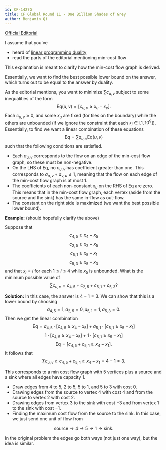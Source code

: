 ```yaml
---
id: CF-1427G
title: CF Global Round 11 - One Billion Shades of Grey
author: Benjamin Qi
---
```


[Official Editorial](https://codeforces.com/blog/entry/83553)

I assume that you've 

 - heard of [linear programming duality](https://en.wikipedia.org/wiki/Dual_linear_program) 
 - read the parts of the editorial mentioning min-cost flow

This explanation is meant to clarify how the min-cost flow graph is derived. 

Essentially, we want to find the best possible lower bound on the answer, which turns out to be equal to the answer by duality.

As the editorial mentions, you want to minimize $\sum c_{u,v}$ subject to some inequalities of the form
$$
\text{Eq}(u,v)=\left[c_{u,v}\ge x_u-x_v\right].
$$
Each $c_{u,v}\ge 0$, and some $x_u$ are fixed (for tiles on the boundary) while the others are unbounded (if we ignore the constraint that each $x_i\in [1,10^9]$). Essentially, to find we want a linear combination of these equations 
$$
\text{Eq}=\sum a_{u,v}\text{Eq}(u,v)
$$
such that the following conditions are satisfied.

 - Each $a_{u,v}$ corresponds to the flow on an edge of the min-cost flow graph, so these must be non-negative.
 - On the LHS of $\text{Eq}$, no $c_{u,v}$ has coefficient greater than one. This corresponds to $a_{u,v}+a_{v,u}\le 1$, meaning that the flow on each edge of the min-cost flow graph is at most $1$.
 - The coefficients of each non-constant $x_u$ on the RHS of $\text{Eq}$ are zero. This means that in the min-cost flow graph, each vertex (aside from the source and the sink) has the same in-flow as out-flow.
 - The constant on the right side is maximized (we want the best possible lower bound).

**Example:** (should hopefully clarify the above) 

Suppose that
$$
c_{4,5}\ge x_4-x_5
$$
$$
c_{2,5}\ge x_2-x_5
$$
$$
c_{5,1}\ge x_5-x_1
$$
$$
c_{5,3}\ge x_5-x_3
$$
and that $x_i=i$ for each $1\le i\le 4$ while $x_5$ is unbounded. What is the minimum possible value of
$$
\sum c_{u,v}=c_{4,5}+c_{2,5}+c_{5,1}+c_{5,3}?
$$

**Solution:** In this case, the answer is $4-1=3$. We can show that this is a lower bound by choosing 
$$
a_{4,5}=1, a_{2,5}=0, a_{5,1}=1, a_{5,3}=0.
$$ 
Then we get the linear combination
$$
\text{Eq}=a_{4,5}\cdot \left[c_{4,5}\ge x_4-x_5\right]+a_{5,1}\cdot \left[c_{5,1}\ge x_5-x_1\right]
$$
$$
1\cdot \left[c_{4,5}\ge x_4-x_5\right]+1\cdot \left[c_{5,1}\ge x_5-x_1\right]
$$
$$
\text{Eq}=[c_{4,5}+c_{5,1}\ge x_4-x_1].
$$
It follows that
$$
\sum c_{u,v}\ge c_{4,5}+c_{5,1}\ge x_4-x_1=4-1=3.
$$

This corresponds to a min cost flow graph with $5$ vertices plus a source and a sink where all edges have capacity $1$.

 - Draw edges from $4$ to $5$, $2$ to $5$, $5$ to $1$, and $5$ to $3$ with cost $0$.
 - Drawing edges from the source to vertex $4$ with cost $4$ and from the source to vertex $2$ with cost $2$.
 - Drawing edges from vertex $3$ to the sink with cost $-3$ and from vertex $1$ to the sink with cost $-1$.
 - Finding the maximum cost flow from the source to the sink. In this case, we just send one unit of flow from

$$
\text{source}\to 4\to 5\to 1\to \text{sink}.
$$

In the original problem the edges go both ways (not just one way), but the idea is similar.